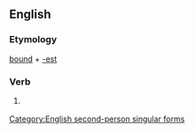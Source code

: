 ==English==

===Etymology===
[[bound]] + [[-est]]

===Verb===
{{en-verb form}}

# {{context|archaic|lang=en}} {{form of|Second-person singular simple present form|bound|lang=en}}

[[Category:English second-person singular forms]]
